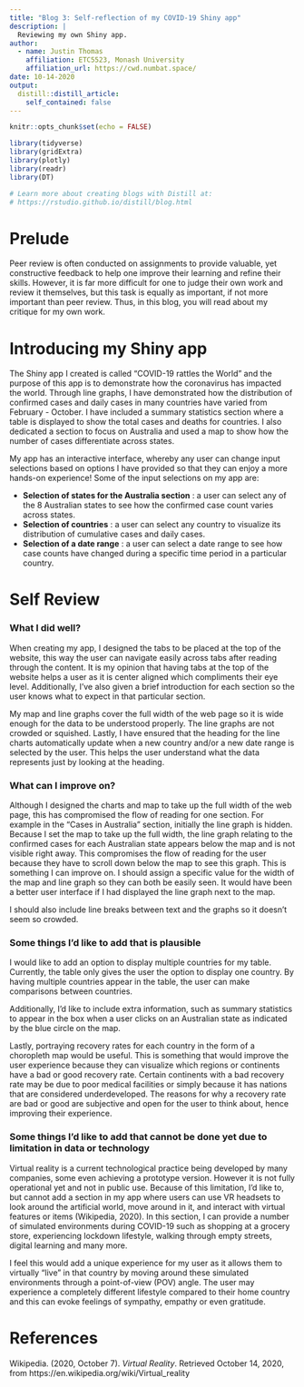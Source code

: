 ```yaml
---
title: "Blog 3: Self-reflection of my COVID-19 Shiny app"
description: |
  Reviewing my own Shiny app.
author:
  - name: Justin Thomas 
    affiliation: ETC5523, Monash University
    affiliation_url: https://cwd.numbat.space/
date: 10-14-2020
output:
  distill::distill_article:
    self_contained: false
---
```


```r
knitr::opts_chunk$set(echo = FALSE)

library(tidyverse)
library(gridExtra)
library(plotly)
library(readr)
library(DT)

# Learn more about creating blogs with Distill at:
# https://rstudio.github.io/distill/blog.html

```

# Prelude

Peer review is often conducted on assignments to provide valuable, yet constructive feedback to help one improve their learning and refine their skills. However, it is far more difficult for one to judge their own work and review it themselves, but this task is equally as important, if not more important than peer review. Thus, in this blog, you will read about my critique for my own work.

# Introducing my Shiny app

The Shiny app I created is called "COVID-19 rattles the World" and the purpose of this app is to demonstrate how the coronavirus has impacted the world. Through line graphs, I have demonstrated how the distribution of confirmed cases and daily cases in many countries have varied from February - October. I have included a summary statistics section where a table is displayed to show the total cases and deaths for countries. I also dedicated a section to focus on Australia and used a map to show how the number of cases differentiate across states. 

My app has an interactive interface, whereby any user can change input selections based on options I have provided so that they can enjoy a more hands-on experience! Some of the input selections on my app are:

- **Selection of states for the Australia section** : a user can select any of the 8 Australian    states to see how the confirmed case count varies across states.
- **Selection of countries** : a user can select any country to visualize its distribution of      cumulative cases and daily cases.
- **Selection of a date range** : a user can select a date range to see how case counts have       changed during a specific time period in a particular country.


# Self Review

### What I did well?

When creating my app, I designed the tabs to be placed at the top of the website, this way the user can navigate easily across tabs after reading through the content. It is my opinion that having tabs at the top of the website helps a user as it is center aligned which compliments their eye level. Additionally, I've also given a brief introduction for each section so the user knows what to expect in that particular section. 

My map and line graphs cover the full width of the web page so it is wide enough for the data to be understood properly. The line graphs are not crowded or squished. Lastly, I have ensured that the heading for the line charts automatically update when a new country and/or a new date range is selected by the user. This helps the user understand what the data represents just by looking at the heading.

### What can I improve on?

Although I designed the charts and map to take up the full width of the web page, this has compromised the flow of reading for one section. For example in the "Cases in Australia" section, initially the line graph is hidden. Because I set the map to take up the full width, the line graph relating to the confirmed cases for each Australian state appears below the map and is not visible right away. This compromises the flow of reading for the user because they have to scroll down below the map to see this graph. This is something I can improve on. I should assign a specific value for the width of the map and line graph so they can both be easily seen. It would have been a better user interface if I had displayed the line graph next to the map.

I should also include line breaks between text and the graphs so it doesn't seem so crowded.

### Some things I'd like to add that is plausible

I would like to add an option to display multiple countries for my table. Currently, the table only gives the user the option to display one country. By having multiple countries appear in the table, the user can make comparisons between countries.

Additionally, I'd like to include extra information, such as summary statistics to appear in the box when a user clicks on an Australian state as indicated by the blue circle on the map. 

Lastly, portraying recovery rates for each country in the form of a choropleth map would be useful. This is something that would improve the user experience because they can visualize which regions or continents have a bad or good recovery rate. Certain continents with a bad recovery rate may be due to poor medical facilities or simply because it has nations that are considered underdeveloped. The reasons for why a recovery rate are bad or good are subjective and open for the user to think about, hence improving their experience.

### Some things I’d like to add that cannot be done yet due to limitation in data or technology

Virtual reality is a current technological practice being developed by many companies, some even achieving a prototype version. However it is not fully operational yet and not in public use. Because of this limitation, I'd like to, but cannot add a section in my app where users can use VR headsets to look around the artificial world, move around in it, and interact with virtual features or items (Wikipedia, 2020). In this section, I can provide a number of simulated environments during COVID-19 such as shopping at a grocery store, experiencing lockdown lifestyle, walking through empty streets, digital learning and many more.

I feel this would add a unique experience for my user as it allows them to virtually "live" in that country by moving around these simulated environments through a point-of-view (POV) angle. The user may experience a completely different lifestyle compared to their home country and this can evoke feelings of sympathy, empathy or even gratitude.

# References

Wikipedia. (2020, October 7). *Virtual Reality*. Retrieved October 14, 2020, from https://en.wikipedia.org/wiki/Virtual_reality
